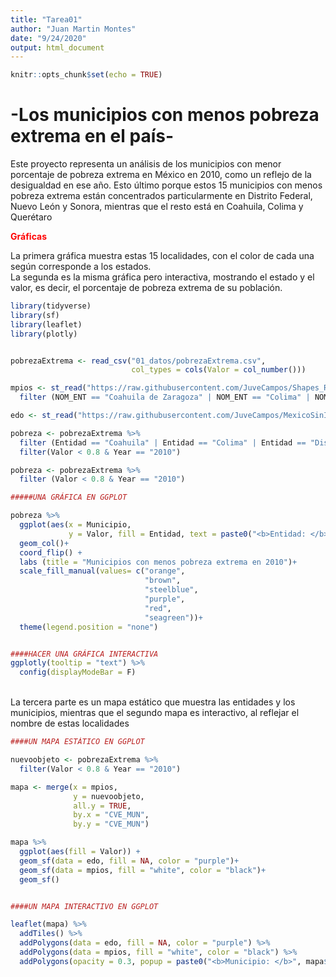 ```yaml
---
title: "Tarea01"
author: "Juan Martin Montes"
date: "9/24/2020"
output: html_document
---
```


```r
knitr::opts_chunk$set(echo = TRUE)
```

# -**Los municipios con menos pobreza extrema en el país**-

<p>Este proyecto representa un análisis de los municipios con menor porcentaje de pobreza extrema en México en 2010, como un reflejo de la desigualdad en ese año. Esto último porque estos 15 municipios con menos pobreza extrema están concentrados particularmente en Distrito Federal, Nuevo León y Sonora, mientras que el resto está en Coahuila, Colima y Querétaro </p>

<b style = 'color:red;'>**Gráficas**</b>

<p>La primera gráfica muestra estas 15 localidades, con el color de cada una según corresponde a los estados.<br> La segunda es la misma gráfica pero interactiva, mostrando el estado y el valor, es decir, el porcentaje de pobreza extrema de su población. 


```r
library(tidyverse)
library(sf)
library(leaflet)
library(plotly)


pobrezaExtrema <- read_csv("01_datos/pobrezaExtrema.csv", 
                           col_types = cols(Valor = col_number()))

mpios <- st_read("https://raw.githubusercontent.com/JuveCampos/Shapes_Resiliencia_CDMX_CIDE/master/geojsons/Division%20Politica/mpios2.geojson", quiet = TRUE) %>%
  filter (NOM_ENT == "Coahuila de Zaragoza" | NOM_ENT == "Colima" | NOM_ENT == "Ciudad de México" | NOM_ENT == "Nuevo León" | NOM_ENT == "Querétaro" | NOM_ENT == "Sonora")

edo <- st_read("https://raw.githubusercontent.com/JuveCampos/MexicoSinIslas/master/Sin_islas.geojson", quiet = TRUE)

pobreza <- pobrezaExtrema %>% 
  filter (Entidad == "Coahuila" | Entidad == "Colima" | Entidad == "Distrito Federal" | Entidad == "Nuevo León" | Entidad == "Querétaro" | Entidad == "Sonora") %>% 
  filter(Valor < 0.8 & Year == "2010")

pobreza <- pobrezaExtrema %>% 
  filter (Valor < 0.8 & Year == "2010")

#####UNA GRÁFICA EN GGPLOT 

pobreza %>% 
  ggplot(aes(x = Municipio,
             y = Valor, fill = Entidad, text = paste0("<b>Entidad: </b>", Entidad, "<br>", "<b>Valor: </b>", Valor, "<br>")))+
  geom_col()+
  coord_flip() +
  labs (title = "Municipios con menos pobreza extrema en 2010")+
  scale_fill_manual(values= c("orange", 
                              "brown", 
                              "steelblue", 
                              "purple", 
                              "red",
                              "seagreen"))+
  theme(legend.position = "none")


####HACER UNA GRÁFICA INTERACTIVA
ggplotly(tooltip = "text") %>% 
  config(displayModeBar = F)
```

<br> La tercera parte es un mapa estático que muestra las entidades y los municipios, mientras que el segundo mapa es interactivo, al reflejar el nombre de estas localidades</p>

```r
####UN MAPA ESTÁTICO EN GGPLOT

nuevoobjeto <- pobrezaExtrema %>% 
  filter(Valor < 0.8 & Year == "2010")

mapa <- merge(x = mpios, 
              y = nuevoobjeto,
              all.y = TRUE, 
              by.x = "CVE_MUN",
              by.y = "CVE_MUN")

mapa %>% 
  ggplot(aes(fill = Valor)) +
  geom_sf(data = edo, fill = NA, color = "purple")+
  geom_sf(data = mpios, fill = "white", color = "black")+
  geom_sf()


####UN MAPA INTERACTIVO EN GGPLOT

leaflet(mapa) %>%
  addTiles() %>%
  addPolygons(data = edo, fill = NA, color = "purple") %>% 
  addPolygons(data = mpios, fill = "white", color = "black") %>% 
  addPolygons(opacity = 0.3, popup = paste0("<b>Municipio: </b>", mapa$Municipio, "<br>", "Valor:", mapa$Valor))
```
